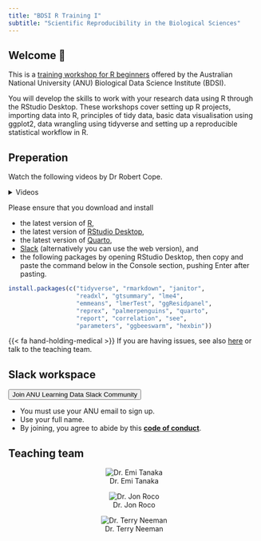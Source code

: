 ```yaml
---
title: "BDSI R Training I"
subtitle: "Scientific Reproducibility in the Biological Sciences"
---
```



## Welcome 👋

This is a [training workshop for R beginners](](https://bdsi.anu.edu.au/training-courses/available-courses/bdsi-r-training-i-scientific-reproducibility-biological-sciences)) offered by the Australian National University (ANU) Biological Data Science Institute (BDSI).

You will develop the skills to work with your research data using R through the RStudio Desktop. These workshops cover setting up R projects, importing data into R, principles of tidy data, basic data visualisation using ggplot2, data wrangling using tidyverse and setting up a reproducible statistical workflow in R.

## Preperation 

<i class='fas fa-video'></i> Watch the following videos by Dr Robert Cope.

<details>
<summary>Videos</summary>

<video width="100%" controls>
<source src="videos/projects_reading_data_2.mp4" type="video/mp4">
</video>

<video width="100%" controls>
<source src="videos/R_intro_packages.mp4" type="video/mp4">
</video>

</details>

Please ensure that you download and install 

- the latest version of [R](https://cran.csiro.au/),
- the latest version of [RStudio Desktop](https://posit.co/download/rstudio-desktop/), 
- the latest version of [Quarto](https://quarto.org/docs/get-started/), 
- [Slack](https://slack.com/intl/en-au) (alternatively you can use the web version), and 
- the following packages by opening RStudio Desktop, then copy and paste the command below in the Console section, pushing Enter after pasting.

```r
install.packages(c("tidyverse", "rmarkdown", "janitor", 
                   "readxl", "gtsummary", "lme4", 
                   "emmeans", "lmerTest", "ggResidpanel",
                   "reprex", "palmerpenguins", "quarto",
                   "report", "correlation", "see",
                   "parameters", "ggbeeswarm", "hexbin"))
```

{{< fa hand-holding-medical >}} If you are having issues, see also [here](https://learnr.numbat.space/chapter1) or talk to the teaching team.

::: {.callout-note icon=false style="width:100%"}

## <i class='fab fa-slack'></i> [Slack workspace]{#slack}

::: w-100

[<button class="button">Join ANU Learning Data Slack Community</button>](https://join.slack.com/t/anulearningdata/signup){.no-decoration}

:::

- You must use your ANU email to sign up. 
- Use your full name. 
- By joining, you agree to abide by this [**code of conduct**](/slack.html).

:::

## Teaching team 

::: {layout-ncol=3 style="text-align:center;"}


![Dr. Emi Tanaka](images/emi-square.png){.circle-image-120}

![Dr. Jon Roco](images/dummy.jpg){.circle-image-120}

![Dr. Terry Neeman](images/terry.jpeg){.circle-image-120}

:::

